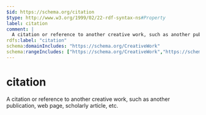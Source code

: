 ```yaml
---
$id: https://schema.org/citation
$type: http://www.w3.org/1999/02/22-rdf-syntax-ns#Property
label: citation
comment: |
  A citation or reference to another creative work, such as another publication, web page, scholarly article, etc.
rdfs:label: "citation"
schema:domainIncludes: "https://schema.org/CreativeWork"
schema:rangeIncludes: ["https://schema.org/CreativeWork","https://schema.org/Text"]
---
```


# citation

A citation or reference to another creative work, such as another publication, web page, scholarly article, etc.

